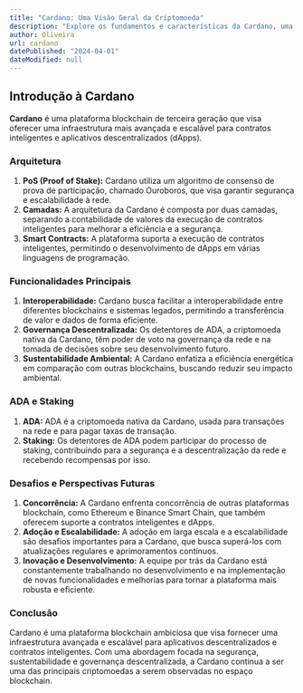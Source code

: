 ```yaml
---
title: "Cardano: Uma Visão Geral da Criptomoeda"
description: "Explore os fundamentos e características da Cardano, uma das principais criptomoedas do mercado."
author: Oliveira
url: cardano
datePublished: "2024-04-01"
dateModified: null
---
```


## Introdução à Cardano

**Cardano** é uma plataforma blockchain de terceira geração que visa oferecer uma infraestrutura mais avançada e escalável para contratos inteligentes e aplicativos descentralizados (dApps).

### Arquitetura

1. **PoS (Proof of Stake):** Cardano utiliza um algoritmo de consenso de prova de participação, chamado Ouroboros, que visa garantir segurança e escalabilidade à rede.
2. **Camadas:** A arquitetura da Cardano é composta por duas camadas, separando a contabilidade de valores da execução de contratos inteligentes para melhorar a eficiência e a segurança.
3. **Smart Contracts:** A plataforma suporta a execução de contratos inteligentes, permitindo o desenvolvimento de dApps em várias linguagens de programação.

### Funcionalidades Principais

1. **Interoperabilidade:** Cardano busca facilitar a interoperabilidade entre diferentes blockchains e sistemas legados, permitindo a transferência de valor e dados de forma eficiente.
2. **Governança Descentralizada:** Os detentores de ADA, a criptomoeda nativa da Cardano, têm poder de voto na governança da rede e na tomada de decisões sobre seu desenvolvimento futuro.
3. **Sustentabilidade Ambiental:** A Cardano enfatiza a eficiência energética em comparação com outras blockchains, buscando reduzir seu impacto ambiental.

### ADA e Staking

1. **ADA:** ADA é a criptomoeda nativa da Cardano, usada para transações na rede e para pagar taxas de transação.
2. **Staking:** Os detentores de ADA podem participar do processo de staking, contribuindo para a segurança e a descentralização da rede e recebendo recompensas por isso.

### Desafios e Perspectivas Futuras

1. **Concorrência:** A Cardano enfrenta concorrência de outras plataformas blockchain, como Ethereum e Binance Smart Chain, que também oferecem suporte a contratos inteligentes e dApps.
2. **Adoção e Escalabilidade:** A adoção em larga escala e a escalabilidade são desafios importantes para a Cardano, que busca superá-los com atualizações regulares e aprimoramentos contínuos.
3. **Inovação e Desenvolvimento:** A equipe por trás da Cardano está constantemente trabalhando no desenvolvimento e na implementação de novas funcionalidades e melhorias para tornar a plataforma mais robusta e eficiente.

### Conclusão

Cardano é uma plataforma blockchain ambiciosa que visa fornecer uma infraestrutura avançada e escalável para aplicativos descentralizados e contratos inteligentes. Com uma abordagem focada na segurança, sustentabilidade e governança descentralizada, a Cardano continua a ser uma das principais criptomoedas a serem observadas no espaço blockchain.
